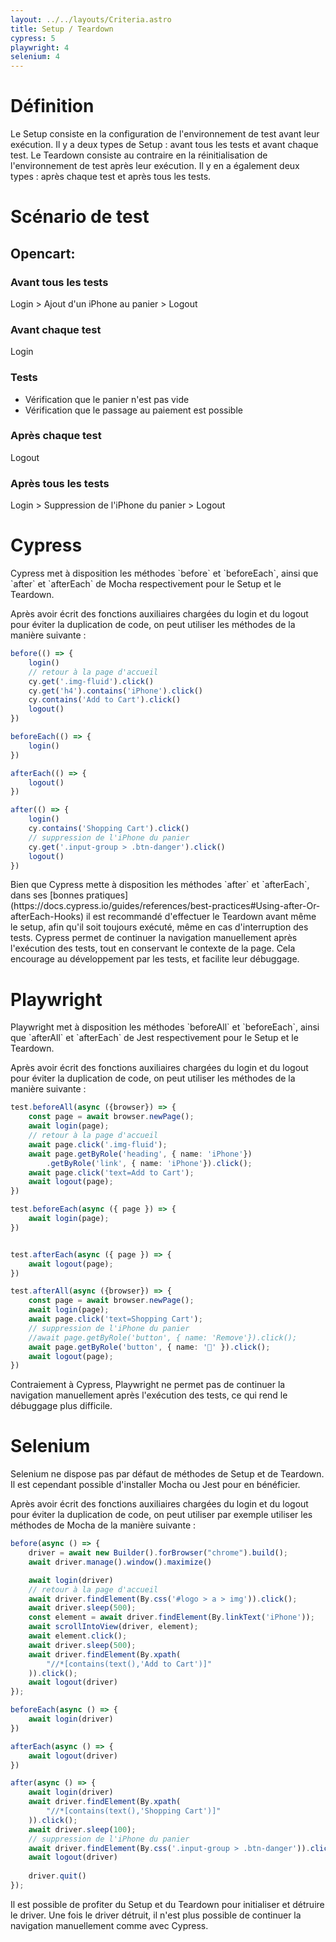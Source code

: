 ```yaml
---
layout: ../../layouts/Criteria.astro
title: Setup / Teardown
cypress: 5
playwright: 4
selenium: 4
---
```



# Définition

Le Setup consiste en la configuration de l'environnement de test avant leur exécution. Il y a deux types de Setup : avant tous les tests et avant chaque test.
Le Teardown consiste au contraire en la réinitialisation de l'environnement de test après leur exécution. Il y en a également deux types : après chaque test et après tous les tests.

# Scénario de test
## Opencart:
### Avant tous les tests
Login > Ajout d'un iPhone au panier > Logout

### Avant chaque test
Login

### Tests
- Vérification que le panier n'est pas vide
- Vérification que le passage au paiement est possible

### Après chaque test
Logout

### Après tous les tests
Login > Suppression de l'iPhone du panier > Logout


# Cypress

<ThumbUpAlert>
    Cypress met à disposition les méthodes `before` et `beforeEach`, ainsi que `after` et `afterEach` de Mocha respectivement pour le Setup et le Teardown.
</ThumbUpAlert>

Après avoir écrit des fonctions auxiliaires chargées du login et du logout pour éviter la duplication de code, on peut utiliser les méthodes de la manière suivante :

```ts
before(() => {
    login()
    // retour à la page d'accueil
    cy.get('.img-fluid').click()
    cy.get('h4').contains('iPhone').click()
    cy.contains('Add to Cart').click()
    logout()
})

beforeEach(() => {
    login()
})

afterEach(() => {
    logout()
})

after(() => {
    login()
    cy.contains('Shopping Cart').click()
    // suppression de l'iPhone du panier
    cy.get('.input-group > .btn-danger').click()
    logout()
})
```

<ThumbWarningAlert>
    Bien que Cypress mette à disposition les méthodes `after` et `afterEach`, dans ses [bonnes pratiques](https://docs.cypress.io/guides/references/best-practices#Using-after-Or-afterEach-Hooks)
    il est recommandé d'effectuer le Teardown avant même le setup, afin qu'il soit toujours exécuté, même en cas d'interruption des tests.
</ThumbWarningAlert>

<ThumbUpAlert>
    Cypress permet de continuer la navigation manuellement après l'exécution des tests, tout en conservant le contexte de la page. Cela encourage au développement par les tests, et facilite leur débuggage.
</ThumbUpAlert>


# Playwright

<ThumbUpAlert>
    Playwright met à disposition les méthodes `beforeAll` et `beforeEach`, ainsi que `afterAll` et `afterEach` de Jest respectivement pour le Setup et le Teardown.
</ThumbUpAlert>

Après avoir écrit des fonctions auxiliaires chargées du login et du logout pour éviter la duplication de code, on peut utiliser les méthodes de la manière suivante :

```ts
test.beforeAll(async ({browser}) => {
    const page = await browser.newPage();
    await login(page);
    // retour à la page d'accueil
    await page.click('.img-fluid');
    await page.getByRole('heading', { name: 'iPhone'})
        .getByRole('link', { name: 'iPhone'}).click();
    await page.click('text=Add to Cart');
    await logout(page);
})

test.beforeEach(async ({ page }) => {
    await login(page);
})


test.afterEach(async ({ page }) => {
    await logout(page);
})

test.afterAll(async ({browser}) => {
    const page = await browser.newPage();
    await login(page);
    await page.click('text=Shopping Cart');
    // suppression de l'iPhone du panier
    //await page.getByRole('button', { name: 'Remove'}).click();
    await page.getByRole('button', { name: '' }).click();
    await logout(page);
})
```

<ThumbDownAlert>
    Contraiement à Cypress, Playwright ne permet pas de continuer la navigation manuellement après l'exécution des tests, ce qui rend le débuggage plus difficile.
</ThumbDownAlert>

# Selenium

<ThumbDownAlert>
    Selenium ne dispose pas par défaut de méthodes de Setup et de Teardown. 
</ThumbDownAlert>
<ThumbUpAlert>
    Il est cependant possible d'installer Mocha ou Jest pour en bénéficier.
</ThumbUpAlert>

Après avoir écrit des fonctions auxiliaires chargées du login et du logout pour éviter la duplication de code, on peut utiliser par exemple utiliser les méthodes de Mocha de la manière suivante :

```ts
before(async () => {
    driver = await new Builder().forBrowser("chrome").build();
    await driver.manage().window().maximize()

    await login(driver)
    // retour à la page d'accueil
    await driver.findElement(By.css('#logo > a > img')).click();
    await driver.sleep(500);
    const element = await driver.findElement(By.linkText('iPhone'));
    await scrollIntoView(driver, element);
    await element.click();
    await driver.sleep(500);
    await driver.findElement(By.xpath(
        "//*[contains(text(),'Add to Cart')]"
    )).click();
    await logout(driver)
});

beforeEach(async () => {
    await login(driver)
})

afterEach(async () => {
    await logout(driver)
})

after(async () => {
    await login(driver)
    await driver.findElement(By.xpath(
        "//*[contains(text(),'Shopping Cart')]"
    )).click();
    await driver.sleep(100);
    // suppression de l'iPhone du panier
    await driver.findElement(By.css('.input-group > .btn-danger')).click();
    await logout(driver)
    
    driver.quit()
});
```
<ThumbInfoAlert>
    Il est possible de profiter du Setup et du Teardown pour initialiser et détruire le driver.
</ThumbInfoAlert>

<ThumbDownAlert>
    Une fois le driver détruit, il n'est plus possible de continuer la navigation manuellement comme avec Cypress.
</ThumbDownAlert>
